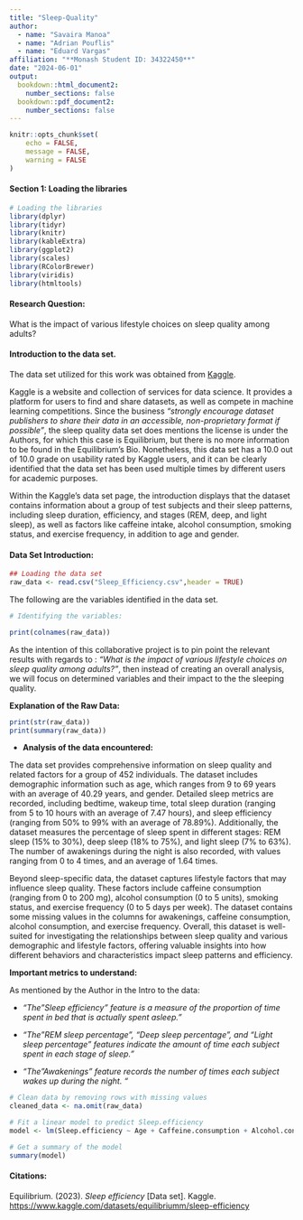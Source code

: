 ```yaml
---
title: "Sleep-Quality"
author: 
  - name: "Savaira Manoa"
  - name: "Adrian Pouflis"
  - name: "Eduard Vargas"
affiliation: "**Monash Student ID: 34322450**"
date: "2024-06-01"
output: 
  bookdown::html_document2:
    number_sections: false
  bookdown::pdf_document2:
    number_sections: false
---
```


```r
knitr::opts_chunk$set(
	echo = FALSE,
	message = FALSE,
	warning = FALSE
)
```



#### Section 1: Loading the libraries
```r
# Loading the libraries
library(dplyr)
library(tidyr)
library(knitr)
library(kableExtra)
library(ggplot2)
library(scales)
library(RColorBrewer)
library(viridis)
library(htmltools)

```


#### Research Question:
What is the impact of various lifestyle choices on sleep quality among adults?

#### Introduction to the data set.

The  data set utilized for this work was obtained from [Kaggle](https://www.kaggle.com/datasets/equilibriumm/sleep-efficiency).

Kaggle is a website and collection of services for data science. It provides a platform for users to find and share datasets, as well as compete in machine learning competitions. Since the business _"strongly encourage dataset publishers to share their data in an accessible, non-proprietary format if possible"_, the sleep quality data set does mentions the license is under the Authors, for which this case is Equilibrium, but there is no more information to be found in the Equilibrium's Bio. Nonetheless, this data set has a 10.0 out of 10.0 grade on usability rated by Kaggle users, and it can be clearly identified that the data set has been used multiple times by different users for academic purposes.


Within the Kaggle's data set page, the introduction displays that the dataset contains information about a group of test subjects and their sleep patterns, including sleep duration, efficiency, and stages (REM, deep, and light sleep), as well as factors like caffeine intake, alcohol consumption, smoking status, and exercise frequency, in addition to age and gender.




#### Data Set Introduction:

```r
## Loading the data set
raw_data <- read.csv("Sleep_Efficiency.csv",header = TRUE)
```


The following are the variables identified in the data set.
```r
# Identifying the variables:

print(colnames(raw_data))
```

As the intention of this collaborative project is to pin point the relevant results with regards to : _"What is the impact of various lifestyle choices on sleep quality among adults?"_, then instead of creating an overall analysis, we will focus on determined variables and their impact to the the sleeping quality.


**Explanation of the Raw Data:**
```r
print(str(raw_data))
print(summary(raw_data))
```

 - **Analysis of the data encountered:**
 
 The data set provides comprehensive information on sleep quality and related factors for a group of 452 individuals. The dataset includes demographic information such as age, which ranges from 9 to 69 years with an average of 40.29 years, and gender. Detailed sleep metrics are recorded, including bedtime, wakeup time, total sleep duration (ranging from 5 to 10 hours with an average of 7.47 hours), and sleep efficiency (ranging from 50% to 99% with an average of 78.89%). Additionally, the dataset measures the percentage of sleep spent in different stages: REM sleep (15% to 30%), deep sleep (18% to 75%), and light sleep (7% to 63%). The number of awakenings during the night is also recorded, with values ranging from 0 to 4 times, and an average of 1.64 times.

Beyond sleep-specific data, the dataset captures lifestyle factors that may influence sleep quality. These factors include caffeine consumption (ranging from 0 to 200 mg), alcohol consumption (0 to 5 units), smoking status, and exercise frequency (0 to 5 days per week). The dataset contains some missing values in the columns for awakenings, caffeine consumption, alcohol consumption, and exercise frequency. Overall, this dataset is well-suited for investigating the relationships between sleep quality and various demographic and lifestyle factors, offering valuable insights into how different behaviors and characteristics impact sleep patterns and efficiency.


**Important metrics to understand:**

As mentioned by the Author in the Intro to the data:


- _"The "Sleep efficiency" feature is a measure of the proportion of time spent in bed that is actually spent asleep."_

- _"The "REM sleep percentage", "Deep sleep percentage", and "Light sleep percentage" features indicate the amount of time each subject spent in each stage of sleep."_

- _"The "Awakenings" feature records the number of times each subject wakes up during the night. "_







```r
# Clean data by removing rows with missing values
cleaned_data <- na.omit(raw_data)

# Fit a linear model to predict Sleep.efficiency
model <- lm(Sleep.efficiency ~ Age + Caffeine.consumption + Alcohol.consumption + Exercise.frequency + Gender, data = cleaned_data)

# Get a summary of the model
summary(model)
```


#### Citations:

Equilibrium. (2023). *Sleep efficiency* [Data set]. Kaggle. [https://www.kaggle.com/datasets/equilibriumm/sleep-efficiency](https://www.kaggle.com/datasets/equilibriumm/sleep-efficiency)

